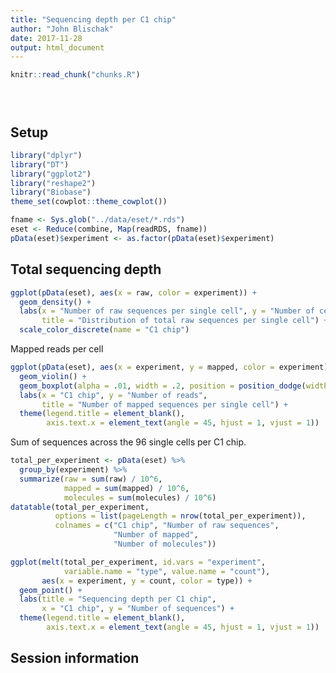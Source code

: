 ```yaml
---
title: "Sequencing depth per C1 chip"
author: "John Blischak"
date: 2017-11-28
output: html_document
---
```


<!-- The file analysis/chunks.R contains chunks that define default settings
shared across the workflowr files. -->
```r
knitr::read_chunk("chunks.R")
```

<!-- Update knitr chunk options -->
```r
```

<!-- Insert the date the file was last updated -->
```r
```

<!-- Insert the code version (Git commit SHA1) if Git repository exists and R
 package git2r is installed -->
```r
```

## Setup

```r
library("dplyr")
library("DT")
library("ggplot2")
library("reshape2")
library("Biobase")
theme_set(cowplot::theme_cowplot())
```

```r
fname <- Sys.glob("../data/eset/*.rds")
eset <- Reduce(combine, Map(readRDS, fname))
pData(eset)$experiment <- as.factor(pData(eset)$experiment)
```

## Total sequencing depth

```r
ggplot(pData(eset), aes(x = raw, color = experiment)) +
  geom_density() +
  labs(x = "Number of raw sequences per single cell", y = "Number of cells",
       title = "Distribution of total raw sequences per single cell") +
  scale_color_discrete(name = "C1 chip")
```

Mapped reads per cell

```r
ggplot(pData(eset), aes(x = experiment, y = mapped, color = experiment)) +
  geom_violin() + 
  geom_boxplot(alpha = .01, width = .2, position = position_dodge(width = .9)) +
  labs(x = "C1 chip", y = "Number of reads",
       title = "Number of mapped sequences per single cell") +
  theme(legend.title = element_blank(),
        axis.text.x = element_text(angle = 45, hjust = 1, vjust = 1))
```

Sum of sequences across the 96 single cells per C1 chip.

```r
total_per_experiment <- pData(eset) %>%
  group_by(experiment) %>%
  summarize(raw = sum(raw) / 10^6,
            mapped = sum(mapped) / 10^6,
            molecules = sum(molecules) / 10^6)
datatable(total_per_experiment,
          options = list(pageLength = nrow(total_per_experiment)),
          colnames = c("C1 chip", "Number of raw sequences",
                       "Number of mapped",
                       "Number of molecules"))
```

```r
ggplot(melt(total_per_experiment, id.vars = "experiment",
            variable.name = "type", value.name = "count"),
       aes(x = experiment, y = count, color = type)) +
  geom_point() +
  labs(title = "Sequencing depth per C1 chip",
       x = "C1 chip", y = "Number of sequences") +
  theme(legend.title = element_blank(),
        axis.text.x = element_text(angle = 45, hjust = 1, vjust = 1))
```

## Session information

<!-- Insert the session information into the document -->
```r
```
